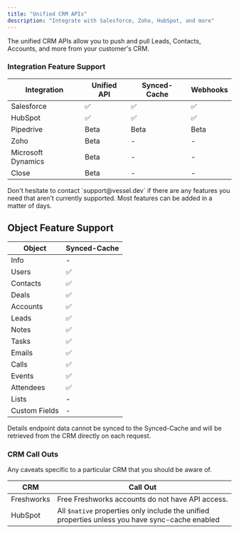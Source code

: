 ```yaml
---
title: "Unified CRM APIs"
description: "Integrate with Salesforce, Zoho, HubSpot, and more"
---
```


The unified CRM APIs allow you to push and pull Leads, Contacts, Accounts, and more from your customer's CRM.

### Integration Feature Support

| Integration        | Unified API | Synced-Cache | Webhooks |
| ------------------ | ----------- | ------------ | -------- |
| Salesforce         | ✅          | ✅           | ✅       |
| HubSpot            | ✅          | ✅           | ✅       |
| Pipedrive          | Beta        | Beta         | Beta     |
| Zoho               | Beta        | -            | -        |
| Microsoft Dynamics | Beta        | -            | -        |
| Close              | Beta        | -            | -        |

<Note>
  Don't hesitate to contact `support@vessel.dev` if there are any features you
  need that aren't currently supported. Most features can be added in a matter
  of days.
</Note>

## Object Feature Support

| Object        | Synced-Cache |
| ------------- | ------------ |
| Info          | -            |
| Users         | ✅           |
| Contacts      | ✅           |
| Deals         | ✅           |
| Accounts      | ✅           |
| Leads         | ✅           |
| Notes         | ✅           |
| Tasks         | ✅           |
| Emails        | ✅           |
| Calls         | ✅           |
| Events        | ✅           |
| Attendees     | ✅           |
| Lists         | -            |
| Custom Fields | -            |

<Warning>
  Details endpoint data cannot be synced to the Synced-Cache and will be
  retrieved from the CRM directly on each request.
</Warning>

### CRM Call Outs

Any caveats specific to a particular CRM that you should be aware of.

| CRM        | Call Out                                                                                        |
| ---------- | ----------------------------------------------------------------------------------------------- |
| Freshworks | Free Freshworks accounts do not have API access.                                                |
| HubSpot    | All `$native` properties only include the unified properties unless you have sync-cache enabled |
